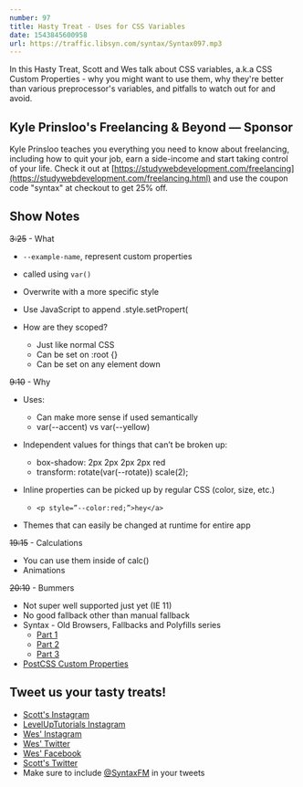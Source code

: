 ```yaml
---
number: 97
title: Hasty Treat - Uses for CSS Variables
date: 1543845600958
url: https://traffic.libsyn.com/syntax/Syntax097.mp3
---
```


In this Hasty Treat, Scott and Wes talk about CSS variables, a.k.a CSS Custom Properties - why you might want to use them, why they're better than various preprocessor's variables, and pitfalls to watch out for and avoid.


## Kyle Prinsloo's Freelancing & Beyond — Sponsor

Kyle Prinsloo teaches you everything you need to know about freelancing, including how to quit your job, earn a side-income and start taking control of your life. Check it out at [https://studywebdevelopment.com/freelancing](https://studywebdevelopment.com/freelancing.html) and use the coupon code "syntax" at checkout to get 25% off.

## Show Notes

~~3:25~~ - What

* `--example-name`, represent custom properties
* called using `var()`
* Overwrite with a more specific style
* Use JavaScript to append .style.setPropert(

* How are they scoped?
  * Just like normal CSS
  * Can be set on :root {}
  * Can be set on any element down

~~9:10~~ - Why

* Uses:
  * Can make more sense if used semantically
  * var(--accent) vs var(--yellow)

* Independent values for things that can’t be broken up:
  * box-shadow: 2px 2px 2px 2px red
  * transform: rotate(var(--rotate)) scale(2);

* Inline properties can be picked up by regular CSS (color, size, etc.)
  * `<p style=”--color:red;”>hey</a>`

* Themes that can easily be changed at runtime for entire app

~~19:15~~ - Calculations

* You can use them inside of calc()
* Animations

~~20:10~~ - Bummers

* Not super well supported just yet (IE 11)
* No good fallback other than manual fallback
* Syntax - Old Browsers, Fallbacks and Polyfills series
  * [Part 1](https://syntax.fm/show/083/hasty-treat-old-browsers-fallbacks-and-polyfills-part-1)
  * [Part 2](https://syntax.fm/show/085/hasty-treat-old-browsers-fallbacks-and-polyfills-part-2)
  * [Part 3](https://syntax.fm/show/087/hasty-treat-old-browsers-fallbacks-and-polyfills-part-3)
* [PostCSS Custom Properties](https://github.com/postcss/postcss-custom-properties)

## Tweet us your tasty treats!

* [Scott's Instagram](https://www.instagram.com/stolinski/)
* [LevelUpTutorials Instagram](https://www.instagram.com/LevelUpTutorials/)
* [Wes' Instagram](https://www.instagram.com/wesbos/)
* [Wes' Twitter](https://twitter.com/wesbos)
* [Wes' Facebook](https://www.facebook.com/wesbos.developer)
* [Scott's Twitter](https://twitter.com/stolinski)
* Make sure to include [@SyntaxFM](https://twitter.com/SyntaxFM) in your tweets
